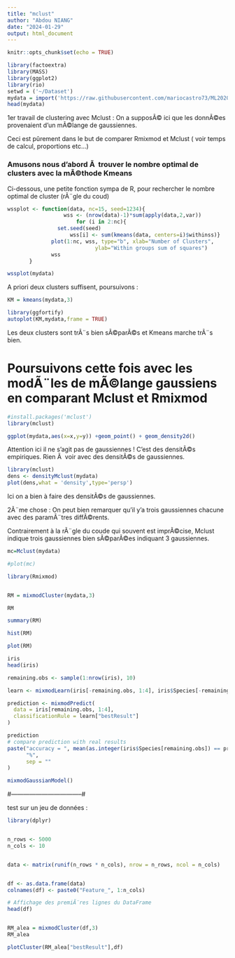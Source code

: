 ---
title: "mclust"
author: "Abdou NIANG"
date: "2024-01-29"
output: html_document
---

```{r setup, include=FALSE}
knitr::opts_chunk$set(echo = TRUE)
```

```{r}
library(factoextra)
library(MASS)
library(ggplot2)
library(rio)
setwd = ('~/Dataset')
mydata = import('https://raw.githubusercontent.com/mariocastro73/ML2020-2021/master/datasets/comparing-dends.csv')
head(mydata)
```

1er travail de clustering avec Mclust : On a supposÃ© ici que les donnÃ©es provenaient d'un mÃ©lange de gaussiennes.

Ceci est pûrement dans le but de comparer Rmixmod et Mclust ( voir temps de calcul, proportions etc...)


### Amusons nous d'abord Ã  trouver le nombre optimal de clusters avec la mÃ©thode Kmeans

 Ci-dessous, une petite fonction sympa de R, pour rechercher le nombre optimal de cluster (rÃ¨gle du coud)
 
```{r}
wssplot <- function(data, nc=15, seed=1234){
                  wss <- (nrow(data)-1)*sum(apply(data,2,var))
                      for (i in 2:nc){
                set.seed(seed)
                    wss[i] <- sum(kmeans(data, centers=i)$withinss)}
              plot(1:nc, wss, type="b", xlab="Number of Clusters",
                            ylab="Within groups sum of squares")
              wss
       }


```

```{r}
wssplot(mydata)
```

A priori deux clusters suffisent, poursuivons :


```{r}
KM = kmeans(mydata,3)
```





```{r}
library(ggfortify)
autoplot(KM,mydata,frame = TRUE)
```

Les deux clusters sont trÃ¨s bien sÃ©parÃ©s et Kmeans marche trÃ¨s bien.

# Poursuivons cette fois avec les modÃ¨les de mÃ©lange gaussiens en comparant Mclust et Rmixmod

```{r}
#install.packages('mclust')
library(mclust)

```

```{r}
ggplot(mydata,aes(x=x,y=y)) +geom_point() + geom_density2d()
```


Attention ici il ne s'agit pas de gaussiennes ! C'est des densitÃ©s empiriques. Rien Ã  voir avec des densitÃ©s de gaussiennes.








```{r}
library(mclust)
dens <- densityMclust(mydata)
plot(dens,what = 'density',type='persp')
```

Ici on  a bien à  faire des densitÃ©s de gaussiennes.

2Ã¨me chose : On peut bien remarquer qu'il y'a trois gaussiennes chacune avec des paramÃ¨tres diffÃ©rents.

Contrairement à la rÃ¨gle du coude qui souvent est imprÃ©cise, Mclust indique trois gaussiennes bien sÃ©parÃ©es indiquant 3 gaussiennes.



```{r}

mc=Mclust(mydata)

```





```{r}
#plot(mc)
```


```{r}
library(Rmixmod)


RM = mixmodCluster(mydata,3)

RM

```



```{r}
summary(RM)
```


```{r}
hist(RM)
```


```{r}
plot(RM)
```



```{r}
iris
head(iris)
```



```{r}
remaining.obs <- sample(1:nrow(iris), 10)

learn <- mixmodLearn(iris[-remaining.obs, 1:4], iris$Species[-remaining.obs])

prediction <- mixmodPredict(
  data = iris[remaining.obs, 1:4],
  classificationRule = learn["bestResult"]
)

prediction
# compare prediction with real results
paste("accuracy = ", mean(as.integer(iris$Species[remaining.obs]) == prediction["partition"]) * 100,
      "%",
      sep = ""
)
```

```{r}
mixmodGaussianModel()
```
#-----------------------------------#



test sur un jeu de données  :



```{r}
library(dplyr)


n_rows <- 5000
n_cols <- 10


data <- matrix(runif(n_rows * n_cols), nrow = n_rows, ncol = n_cols)


df <- as.data.frame(data)
colnames(df) <- paste0("Feature_", 1:n_cols)

# Affichage des premiÃ¨res lignes du DataFrame
head(df)

```

```{r}

```

```{r}
RM_alea = mixmodCluster(df,3)
RM_alea
```

```{r}

plotCluster(RM_alea["bestResult"],df)
```






